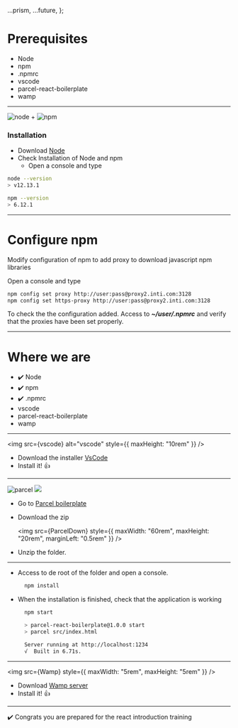 
  ...prism,
  ...future,
};

# Prerequisites

- Node
- npm
- .npmrc
- vscode
- parcel-react-boilerplate
- wamp

---

<div style={{ display: "flex", alignItems: "center" }}>
  <img
    src={node}
    alt="node"
    style={{ maxWidth: "10rem", maxHeight: "10rem" }}
  />
  <span style={{ margin: "1rem", fontSize: "4rem" }}>+</span>
  <img src={npm} alt="npm" style={{ maxWidth: "10rem", maxHeight: "10rem" }} />
</div>

### Installation

- Download <a href="https://nodejs.org/dist/v12.16.3/node-v12.16.3-x64.msi">Node</a>
- Check Installation of Node and npm
  - Open a console and type

```bash
node --version
> v12.13.1

npm --version
> 6.12.1
```

---

# Configure npm

Modify configuration of npm to add proxy to download javascript npm libraries

Open a console and type

```bash
npm config set proxy http://user:pass@proxy2.inti.com:3128
npm config set https-proxy http://user:pass@proxy2.inti.com:3128
```

To check the the configuration added. Access to **_~/user/.npmrc_** and verify that the proxies have been set properly.

---

# Where we are

- ✔️ Node
- ✔️ npm
- ✔️ .npmrc
- vscode
- parcel-react-boilerplate
- wamp

---

<img src={vscode} alt="vscode" style={{ maxHeight: "10rem" }} />

- Download the installer <a href="https://code.visualstudio.com/Download">VsCode</a>
- Install it! 👍

---

<div style={{ display: "flex", alignItems: "center" }}>
  <img
    src={parcel}
    alt="parcel"
    style={{ maxWidth: "2rem", maxHeight: "2rem" }}
  />
  <img
    src={ParcelLogo}
    style={{ maxWidth: "7rem", maxHeight: "2rem", marginLeft: "0.5rem" }}
  />
</div>

- Go to <a href="https://github.com/dastasoft/parcel-react-boilerplate">Parcel boilerplate</a>
- Download the zip

  <img
    src={ParcelDown}
    style={{ maxWidth: "60rem", maxHeight: "20rem", marginLeft: "0.5rem" }}
  />

- Unzip the folder.

---

- Access to de root of the folder and open a console.

  ```bash
    npm install
  ```

- When the installation is finished, check that the application is working

  ```bash
    npm start

    > parcel-react-boilerplate@1.0.0 start
    > parcel src/index.html

    Server running at http://localhost:1234
    √  Built in 6.71s.
  ```

---

<img src={Wamp} style={{ maxWidth: "5rem", maxHeight: "5rem" }} />

- Download <a href="https://sourceforge.net/projects/wampserver/">Wamp server</a>
- Install it! 👍

---

✔️ Congrats you are prepared for the react introduction training
